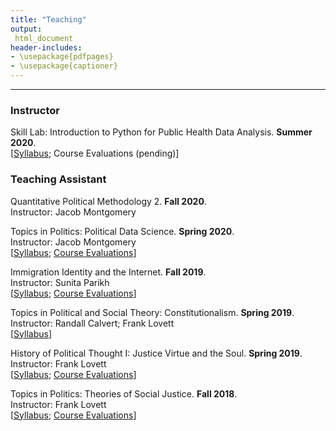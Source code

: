 ```yaml
---
title: "Teaching"
output:
 html_document
header-includes:
- \usepackage{pdfpages}
- \usepackage{captioner}
---
```

----

### Instructor

Skill Lab: Introduction to Python for Public Health Data Analysis. **Summer 2020**.\
[[Syllabus](https://domlockett.github.io/website/Syllabus_5976.pdf); Course Evaluations (pending)]


### Teaching Assistant

Quantitative Political Methodology 2. **Fall 2020**.\
Instructor: Jacob Montgomery\

Topics in Politics: Political Data Science. **Spring 2020**.\
Instructor: Jacob Montgomery\
[[Syllabus](https://domlockett.github.io/website/PDS2020.pdf); [Course Evaluations](https://domlockett.github.io/website/SP2020%20L32%204625%2001%20(Dominique%20Lockett).pdf)]

Immigration Identity and the Internet. **Fall 2019**.\
Instructor: Sunita Parikh\
[[Syllabus](https://domlockett.github.io/website/Syllabus%20III.pdf); [Course Evaluations](https://domlockett.github.io/website/FL2019%20L32%204373%2001.pdf)]

Topics in Political and Social Theory: Constitutionalism. **Spring 2019**.\
Instructor: Randall Calvert; Frank Lovett\
[[Syllabus](https://domlockett.github.io/website/Syllabus-Constitutionalism.pdf)]

History of Political Thought I: Justice Virtue and the Soul. **Spring 2019**.\
Instructor: Frank Lovett\
[[Syllabus](https://domlockett.github.io/website/Syllabus-Political%20Thought.pdf); [Course Evaluations](https://domlockett.github.io/website/SP2019%20L32%20391%2001%20(Dominique%20Lockett).pdf)]

Topics in Politics: Theories of Social Justice. **Fall 2018**.\
Instructor: Frank Lovett\
[[Syllabus](https://domlockett.github.io/website/syllabus_theories.pdf); [Course Evaluations](https://domlockett.github.io/website/WashU%20Fall%202018%20Instructor%20Report.pdf)]



